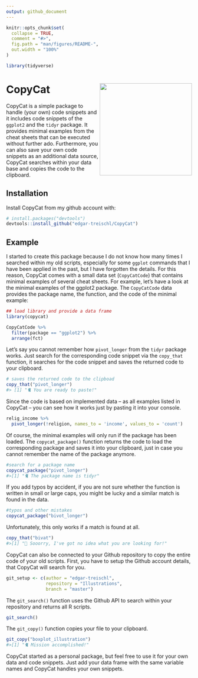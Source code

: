 ```yaml
---
output: github_document
---
```


<!-- README.md is generated from README.Rmd. Please edit that file -->

```r
knitr::opts_chunk$set(
  collapse = TRUE,
  comment = "#>",
  fig.path = "man/figures/README-",
  out.width = "100%"
)

library(tidyverse)

```

# CopyCat <img src="man/figures/sticker.png" align="right" width="250/"/>

<!-- badges: start -->

<!-- badges: end -->

CopyCat is a simple package to handle (your own) code snippets and it includes code snippets of the `ggplot2` and the `tidyr` package. It provides minimal examples from the cheat sheets that can be executed without further ado. Furthermore, you can also save your own code snippets as an additional data source, CopyCat searches within your data base and copies the code to the clipboard.

## Installation

Install CopyCat from my github account with:

``` r
# install.packages("devtools")
devtools::install_github("edgar-treischl/CopyCat")
```

## Example

I started to create this package because I do not know how many times I searched within my old scripts, especially for some `ggplot` commands that I have been applied in the past, but I have forgotten the details. For this reason, CopyCat comes with a small data set (`CopyCatCode`) that contains minimal examples of several cheat sheets. For example, let's have a look at the minimal examples of the ggplot2 package. The `CopyCatCode` data provides the package name, the function, and the code of the minimal example:

```r
## load library and provide a data frame 
library(copycat)

CopyCatCode %>% 
  filter(package == "ggplot2") %>% 
  arrange(fct)
```


Let's say you cannot remember how `pivot_longer` from the `tidyr` package works. Just search for the corresponding code snippet via the `copy_that` function, it searches for the code snippet and saves the returned code to your clipboard.

```r
# saves the returned code to the clipboad
copy_that("pivot_longer")
#> [1] "🐈 You are ready to paste!"
```

Since the code is based on implemented data -- as all examples listed in CopyCat -- you can see how it works just by pasting it into your console.

```r
relig_income %>% 
  pivot_longer(!religion, names_to = 'income', values_to = 'count')
```


Of course, the minimal examples will only run if the package has been loaded. The `copycat_package()` function returns the code to load the corresponding package and saves it into your clipboard, just in case you cannot remember the name of the package anymore.

```r
#search for a package name 
copycat_package("pivot_longer")
#>[1] "🐈 The package name is tidyr"
```

If you add typos by accident, if you are not sure whether the function is written in small or large caps, you might be lucky and a similar match is found in the data.

```r
#typos and other mistakes 
copycat_package("bivot_longer")
```

Unfortunately, this only works if a match is found at all.

```r
copy_that("bivat")
#>[1] "💩 Sooorry, I've got no idea what you are looking for!"
```

CopyCat can also be connected to your Github repository to copy the entire code of your old scripts. First, you have to setup the Github account details, that CopyCat will search for you.

```r
git_setup <- c(author = "edgar-treischl",
               repository = "Illustrations",
               branch = "master")
```

The `git_search()` function uses the Github API to search within your repository and returns all R scripts.


```r
git_search()
```

The `git_copy()` function copies your file to your clipboard.

```r
git_copy("boxplot_illustration")
#>[1] "🐈 Mission accomplished!"
```

CopyCat started as a personal package, but feel free to use it for your own data and code snippets. Just add your data frame with the same variable names and CopyCat handles your own snippets. 
